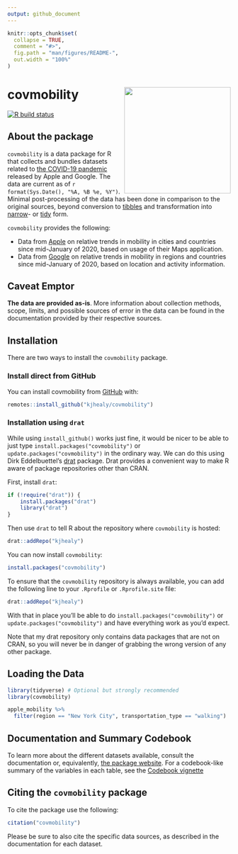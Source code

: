 ```yaml
---
output: github_document
---
```


<!-- README.md is generated from README.Rmd. Please edit that file -->

```r
knitr::opts_chunk$set(
  collapse = TRUE,
  comment = "#>",
  fig.path = "man/figures/README-",
  out.width = "100%"
)
```

# covmobility <img src="man/figures/hex-covmobility.png" align="right" width="240">

<!-- badges: start -->
[![R build status](https://github.com/kjhealy/covmobility/workflows/R-CMD-check/badge.svg)](https://github.com/kjhealy/covmobility/actions) 
<!-- badges: end -->

## About the package

`covmobility` is a data package for R that collects and bundles datasets related to [the COVID-19 pandemic](https://www.who.int/emergencies/diseases/novel-coronavirus-2019) released by Apple and Google. The data are current as of `r format(Sys.Date(), "%A, %B %e, %Y")`. Minimal post-processing of the data has been done in comparison to the original sources, beyond conversion to [tibbles](https://tibble.tidyverse.org) and transformation into [narrow](https://en.wikipedia.org/wiki/Wide_and_narrow_data)- or [tidy](https://en.wikipedia.org/wiki/Tidy_data) form. 

`covmobility` provides the following: 

- Data from [Apple](http://apple.com/covid19) on relative trends in mobility in cities and countries since mid-January of 2020, based on usage of their Maps application.
- Data from [Google](https://www.google.com/covid19/mobility/data_documentation.html) on relative trends in mobility in regions and countries since mid-January of 2020, based on location and activity information.

## Caveat Emptor

**The data are provided as-is**. More information about collection methods, scope, limits, and possible sources of error in the data can be found in the documentation provided by their respective sources.

## Installation

There are two ways to install the `covmobility` package. 

### Install direct from GitHub

You can install covmobility from [GitHub](https://github.com/kjhealy/covmobility) with:

``` r
remotes::install_github("kjhealy/covmobility")
```

### Installation using `drat`

While using `install_github()` works just fine, it would be nicer to be able to just type `install.packages("covmobility")` or `update.packages("covmobility")` in the ordinary way. We can do this using Dirk Eddelbuettel's [drat](http://eddelbuettel.github.io/drat/DratForPackageUsers.html) package. Drat provides a convenient way to make R aware of package repositories other than CRAN.

First, install `drat`:

```r
if (!require("drat")) {
    install.packages("drat")
    library("drat")
}
```

Then use `drat` to tell R about the repository where `covmobility` is hosted:

```r
drat::addRepo("kjhealy")
```

You can now install `covmobility`:

```r
install.packages("covmobility")
```

To ensure that the `covmobility` repository is always available, you can add the following line to your `.Rprofile` or `.Rprofile.site` file:

```r
drat::addRepo("kjhealy")
```

With that in place you'll be able to do `install.packages("covmobility")` or `update.packages("covmobility")` and have everything work as you'd expect. 

Note that my drat repository only contains data packages that are not on CRAN, so you will never be in danger of grabbing the wrong version of any other package.

## Loading the Data

```r
library(tidyverse) # Optional but strongly recommended
library(covmobility)
```

```r
apple_mobility %>%
  filter(region == "New York City", transportation_type == "walking")
```


## Documentation and Summary Codebook 

To learn more about the different datasets available, consult the documentation or, equivalently, [the package website](https://kjhealy.github.io/covmobility/articles/covmobility.html). For a codebook-like summary of the variables in each table, see the [Codebook vignette](https://kjhealy.github.io/covmobility/articles/codebook.html)

## Citing the `covmobility` package

To cite the package use the following:

```r
citation("covmobility")
```

Please be sure to also cite the specific data sources, as described in the documentation for each dataset. 

